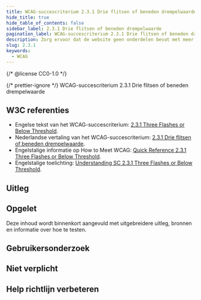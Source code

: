 ```yaml
---
title: WCAG-succescriterium 2.3.1 Drie flitsen of beneden drempelwaarde
hide_title: true
hide_table_of_contents: false
sidebar_label: 2.3.1 Drie flitsen of beneden drempelwaarde
pagination_label: WCAG-succescriterium 2.3.1 Drie flitsen of beneden drempelwaarde
description: Zorg ervoor dat de website geen onderdelen bevat met meer dan drie flitsen binnen één seconde of maak het gebied dat flitsen bevat klein genoeg.
slug: 2.3.1
keywords:
  - WCAG
---
```


{/* @license CC0-1.0 */}


{/* prettier-ignore */}
<WcagHeadingGroup level={1} conformanceLevel="Niveau A">WCAG-succescriterium 2.3.1 Drie flitsen of beneden drempelwaarde</WcagHeadingGroup>

## W3C referenties

- Engelse tekst van het WCAG-succescriterium: [<span lang="en">2.3.1 Three Flashes or Below Threshold</span>](https://www.w3.org/TR/WCAG22/#three-flashes-or-below-threshold).
- Nederlandse vertaling van het WCAG-succescriterium: [2.3.1 Drie flitsen of beneden drempelwaarde](https://www.w3.org/Translations/WCAG22-nl/#drie-flitsen-of-beneden-drempelwaarde).
- Engelstalige informatie op <span lang="en">How to Meet WCAG</span>: [<span lang="en">Quick Reference 2.3.1 Three Flashes or Below Threshold</span>](https://www.w3.org/WAI/WCAG22/quickref/#three-flashes-or-below-threshold).
- Engelstalige toelichting: [<span lang="en">Understanding SC 2.3.1 Three Flashes or Below Threshold</span>](https://www.w3.org/WAI/WCAG22/Understanding/three-flashes-or-below-threshold.html).

## Uitleg

<Summary />

## Opgelet

Deze inhoud wordt binnenkort aangevuld met uitgebreidere uitleg, bronnen en informatie over hoe te testen.

## Gebruikersonderzoek

<CTAGebruikersonderzoek />

## Niet verplicht

<SpotlightSection>
  <Markdown omitH1 headinglevel={3}>
    <Disclaimer />
  </Markdown>
</SpotlightSection>

## Help richtlijn verbeteren

<Markdown omitH1 headinglevel={3}>
  <WCAGFooterInfo />
</Markdown>
